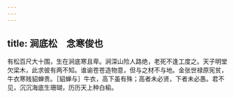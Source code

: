 ```yaml
---
---
---
```

title: 涧底松　念寒俊也
---



有松百尺大十围，生在涧底寒且卑。涧深山险人路绝，老死不逢工度之。天子明堂欠梁木，此求彼有两不知。谁谕苍苍造物意，但与之材不与地。金张世禄原宪贫，牛衣寒贱貂蝉贵。［貂蝉与］牛衣，高下虽有殊；高者未必贤，下者未必愚。君不见，沉沉海底生珊瑚，历历天上种白榆。